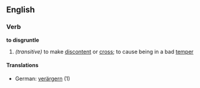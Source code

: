 ==English==
===Verb===
'''to disgruntle'''
#''(transitive)'' to make [[discontent]] or [[cross]]; to cause being in a bad [[temper]]
====Translations====
*German: [[verärgern]] (1)